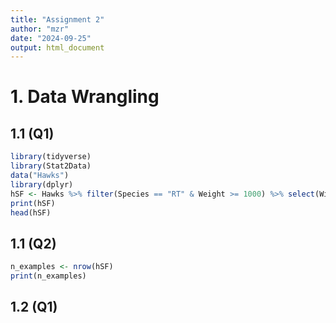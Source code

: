 ```yaml
---
title: "Assignment 2"
author: "mzr"
date: "2024-09-25"
output: html_document
---
```

# 1. Data Wrangling

## 1.1 (Q1)
```r
library(tidyverse)
library(Stat2Data)
data("Hawks")
library(dplyr)
hSF <- Hawks %>% filter(Species == "RT" & Weight >= 1000) %>% select(Wing, Weight, Tail)
print(hSF)
head(hSF)

```
## 1.1 (Q2)
```r
n_examples <- nrow(hSF)
print(n_examples)
```
## 1.2 (Q1)
```R

```